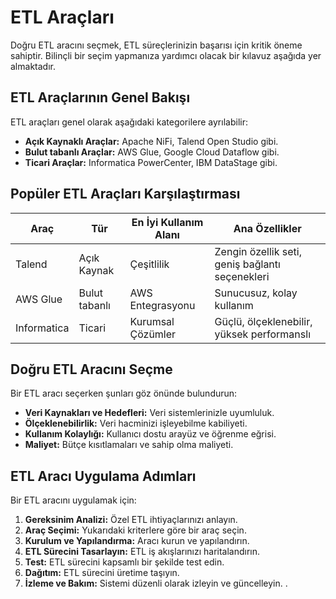 # ETL Araçları

Doğru ETL aracını seçmek, ETL süreçlerinizin başarısı için kritik öneme sahiptir. Bilinçli bir seçim yapmanıza yardımcı olacak bir kılavuz aşağıda yer almaktadır.

## ETL Araçlarının Genel Bakışı

ETL araçları genel olarak aşağıdaki kategorilere ayrılabilir:

- **Açık Kaynaklı Araçlar:** Apache NiFi, Talend Open Studio gibi.
- **Bulut tabanlı Araçlar:** AWS Glue, Google Cloud Dataflow gibi.
- **Ticari Araçlar:** Informatica PowerCenter, IBM DataStage gibi.

## Popüler ETL Araçları Karşılaştırması

| Araç | Tür | En İyi Kullanım Alanı | Ana Özellikler |
|------|------|----------|--------------|
| Talend | Açık Kaynak | Çeşitlilik | Zengin özellik seti, geniş bağlantı seçenekleri |
| AWS Glue | Bulut tabanlı | AWS Entegrasyonu | Sunucusuz, kolay kullanım |
| Informatica | Ticari | Kurumsal Çözümler | Güçlü, ölçeklenebilir, yüksek performanslı |

## Doğru ETL Aracını Seçme

Bir ETL aracı seçerken şunları göz önünde bulundurun:

- **Veri Kaynakları ve Hedefleri:** Veri sistemlerinizle uyumluluk.
- **Ölçeklenebilirlik:** Veri hacminizi işleyebilme kabiliyeti.
- **Kullanım Kolaylığı:** Kullanıcı dostu arayüz ve öğrenme eğrisi.
- **Maliyet:** Bütçe kısıtlamaları ve sahip olma maliyeti.

## ETL Aracı Uygulama Adımları

Bir ETL aracını uygulamak için:

1. **Gereksinim Analizi:** Özel ETL ihtiyaçlarınızı anlayın.
2. **Araç Seçimi:** Yukarıdaki kriterlere göre bir araç seçin.
3. **Kurulum ve Yapılandırma:** Aracı kurun ve yapılandırın.
4. **ETL Sürecini Tasarlayın:** ETL iş akışlarınızı haritalandırın.
5. **Test:** ETL sürecini kapsamlı bir şekilde test edin.
6. **Dağıtım:** ETL sürecini üretime taşıyın.
7. **İzleme ve Bakım:** Sistemi düzenli olarak izleyin ve güncelleyin.
.